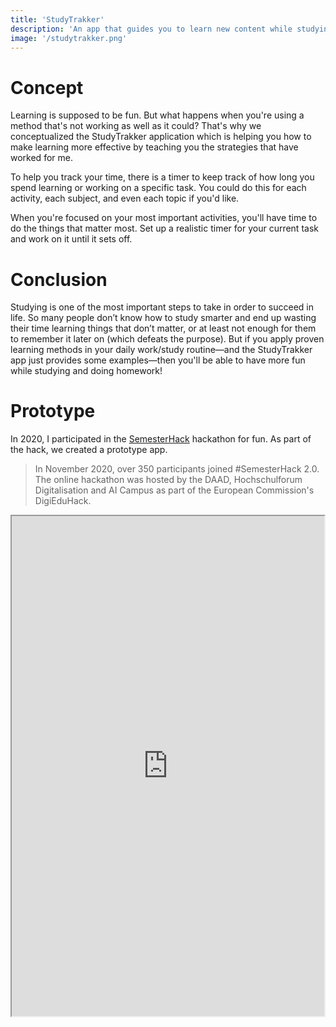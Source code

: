 ```yaml
---
title: 'StudyTrakker'
description: 'An app that guides you to learn new content while studying. It is possible to set a timer to be able to work focused in time. Through the app you also have an overview of learning methods such as the Eisenhower Matrix.'
image: '/studytrakker.png'
---
```


# Concept

Learning is supposed to be fun. But what happens when you're using a method that's not working as well as it could? That's why we conceptualized the StudyTrakker application which is helping you how to make learning more effective by teaching you the strategies that have worked for me.

To help you track your time, there is a timer to keep track of how long you spend learning or working on a specific task. You could do this for each activity, each subject, and even each topic if you'd like.

When you're focused on your most important activities, you'll have time to do the things that matter most. Set up a realistic timer for your current task and work on it until it sets off.

# Conclusion

Studying is one of the most important steps to take in order to succeed in life. So many people don’t know how to study smarter and end up wasting their time learning things that don’t matter, or at least not enough for them to remember it later on (which defeats the purpose). But if you apply proven learning methods in your daily work/study routine—and the StudyTrakker app just provides some examples—then you'll be able to have more fun while studying and doing homework!

# Prototype

In 2020, I participated in the [SemesterHack](https://www.daad.de/en/the-daad/what-we-do/semesterhack/) hackathon for fun. As part of the hack, we created a prototype app.

> In November 2020, over 350 participants joined #SemesterHack 2.0. The online hackathon was hosted by the DAAD, Hochschulforum Digitalisation and AI Campus as part of the European Commission's DigiEduHack.

<iframe width="500" height="800" src="https://www.figma.com/embed?embed_host=share&url=https%3A%2F%2Fwww.figma.com%2Fproto%2FtebIScKrFsUpq9k3Fx2TLd%2FStudyTrakker-%2523SemesterHack%3Fpage-id%3D0%253A1%26node-id%3D19%253A4%26viewport%3D548%252C426%252C0.04%26scaling%3Dmin-zoom%26starting-point-node-id%3D19%253A4" allowfullscreen></iframe>
